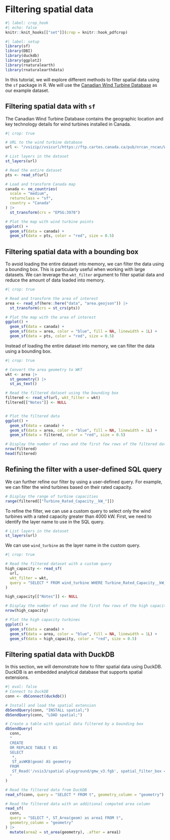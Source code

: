 # Filtering spatial data

```r
#| label: crop_hook
#| echo: false
knitr::knit_hooks[["set"]](crop = knitr::hook_pdfcrop)
```

```r
#| label: setup
library(sf)
library(DBI)
library(duckdb)
library(ggplot2)
library(rnaturalearth)
library(rnaturalearthdata)
```

In this tutorial, we will explore different methods to filter spatial data using the `sf` package in R. We will use the [Canadian Wind Turbine Database](https://open.canada.ca/data/en/dataset/79fdad93-9025-49ad-ba16-c26d718cc070) as our example dataset.

## Filtering spatial data with `sf`

The Canadian Wind Turbine Database contains the geographic location and key technology details for wind turbines installed in Canada.

```r
#| crop: true

# URL to the wind turbine database
url <- "/vsizip//vsicurl/https://ftp.cartes.canada.ca/pub/nrcan_rncan/Wind-energy_Energie-eolienne/wind_turbines_database/wind_turbine_database_en.gdb.zip"

# List layers in the dataset
st_layers(url)

# Read the entire dataset
pts <- read_sf(url)

# Load and transform Canada map
canada <- ne_countries(
  scale = "medium",
  returnclass = "sf",
  country = "Canada"
) |>
  st_transform(crs = "EPSG:3978")

# Plot the map with wind turbine points
ggplot() +
  geom_sf(data = canada) +
  geom_sf(data = pts, color = "red", size = 0.5)
```

## Filtering spatial data with a bounding box

To avoid loading the entire dataset into memory, we can filter the data using a bounding box. This is particularly useful when working with large datasets. We can leverage the `wkt_filter` argument to filter spatial data and reduce the amount of data loaded into memory.

```r
#| crop: true

# Read and transform the area of interest
area <- read_sf(here::here("data", "area.geojson")) |>
  st_transform(crs = st_crs(pts))

# Plot the map with the area of interest
ggplot() +
  geom_sf(data = canada) +
  geom_sf(data = area, color = "blue", fill = NA, linewidth = 1L) +
  geom_sf(data = pts, color = "red", size = 0.5)
```

Instead of loading the entire dataset into memory, we can filter the data using a bounding box.

```r
#| crop: true

# Convert the area geometry to WKT
wkt <- area |>
  st_geometry() |>
  st_as_text()

# Read the filtered dataset using the bounding box
filtered <- read_sf(url, wkt_filter = wkt)
filtered[["Notes"]] <- NULL


# Plot the filtered data
ggplot() +
  geom_sf(data = canada) +
  geom_sf(data = area, color = "blue", fill = NA, linewidth = 1L) +
  geom_sf(data = filtered, color = "red", size = 0.5)

# Display the number of rows and the first few rows of the filtered data
nrow(filtered)
head(filtered)
```

## Refining the filter with a user-defined SQL query

We can further refine our filter by using a user-defined query. For example, we can filter the wind turbines based on their rated capacity.

```r
# Display the range of turbine capacities
range(filtered[["Turbine_Rated_Capacity__kW_"]])
```

To refine the filter, we can use a custom query to select only the wind turbines with a rated capacity greater than 4000 kW. First, we need to identify the layer name to use in the SQL query.

```r
# List layers in the dataset
st_layers(url)
```

We can use `wind_turbine` as the layer name in the custom query.

```r
#| crop: true

# Read the filtered dataset with a custom query
high_capacity <- read_sf(
  url,
  wkt_filter = wkt,
  query = "SELECT * FROM wind_turbine WHERE Turbine_Rated_Capacity__kW_ > 4000"
)

high_capacity[["Notes"]] <- NULL

# Display the number of rows and the first few rows of the high capacity data
nrow(high_capacity)

# Plot the high capacity turbines
ggplot() +
  geom_sf(data = canada) +
  geom_sf(data = area, color = "blue", fill = NA, linewidth = 1L) +
  geom_sf(data = high_capacity, color = "red", size = 0.5)
```

## Filtering spatial data with DuckDB

In this section, we will demonstrate how to filter spatial data using DuckDB. DuckDB is an embedded analytical database that supports spatial extensions.

```r
#| eval: false
# Connect to DuckDB
conn <- dbConnect(duckdb())

# Install and load the spatial extension
dbSendQuery(conn, "INSTALL spatial;")
dbSendQuery(conn, "LOAD spatial;")

# Create a table with spatial data filtered by a bounding box
dbSendQuery(
  conn,
  "
  CREATE
  OR REPLACE TABLE t AS
  SELECT
   *,
   ST_asWKB(geom) AS geometry
  FROM
   ST_Read('/vsis3/spatial-playground/gmw_v3.fgb', spatial_filter_box = {'min_x' : - 30, 'min_y' : 0, 'max_x' : - 50, 'max_y' : 45});
  "
)

# Read the filtered data from DuckDB
read_sf(conn, query = "SELECT * FROM t", geometry_column = "geometry")

# Read the filtered data with an additional computed area column
read_sf(
  conn,
  query = "SELECT *, ST_Area(geom) as area1 FROM t",
  geometry_column = "geometry"
) |>
  mutate(area2 = st_area(geometry), .after = area1)
```
